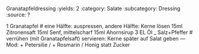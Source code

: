 Granatapfeldressing
:yields: 2
:category: Salate
:subcategory: Dressing
:source: ?

1 Granatapfel
# eine Hälfte: auspressen, andere Hälfte: Kerne lösen
15ml Zitronensaft
15ml Senf, mittelscharf
15ml Ahornsirup
3 EL Öl
_ Salz+Pfeffer
# verrühen (mit Granatapfelsaft)
  servieren: Kerne später auf Salat geben
---
Mod: + Petersilie / + Rosmarin / Honig statt Zucker
